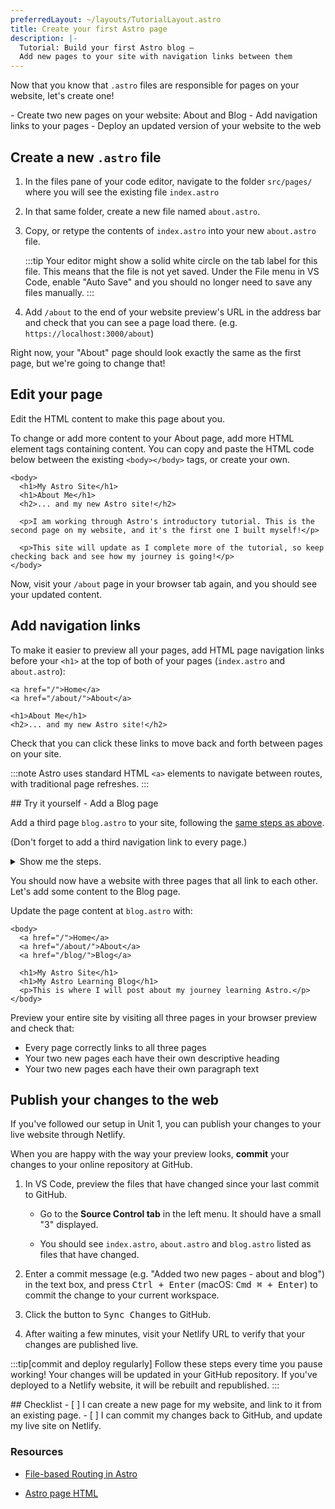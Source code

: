 ```yaml
---
preferredLayout: ~/layouts/TutorialLayout.astro
title: Create your first Astro page
description: |-
  Tutorial: Build your first Astro blog —
  Add new pages to your site with navigation links between them
---
```



Now that you know that `.astro` files are responsible for pages on your website, let's create one!

<PreCheck>
  - Create two new pages on your website: About and Blog
  - Add navigation links to your pages
  - Deploy an updated version of your website to the web
</PreCheck>

## Create a new `.astro` file

1. In the files pane of your code editor, navigate to the folder `src/pages/` where you will see the existing file `index.astro`

2. In that same folder, create a new file named `about.astro`.

3. Copy, or retype the contents of `index.astro` into your new `about.astro` file.

    :::tip
    Your editor might show a solid white circle on the tab label for this file. This means that the file is not yet saved. Under the File menu in VS Code, enable "Auto Save" and you should no longer need to save any files manually.
    :::

4. Add `/about` to the end of your website preview's URL in the address bar and check that you can see a page load there. (e.g. `https://localhost:3000/about`)

Right now, your "About" page should look exactly the same as the first page, but we're going to change that!

## Edit your page

Edit the HTML content to make this page about you.

To change or add more content to your About page, add more HTML element tags containing content. You can copy and paste the HTML code below between the existing `<body></body>` tags, or create your own.

```astro title="src/pages/about.astro" ins={3-8} del={2}
<body>
  <h1>My Astro Site</h1>
  <h1>About Me</h1>
  <h2>... and my new Astro site!</h2>

  <p>I am working through Astro's introductory tutorial. This is the second page on my website, and it's the first one I built myself!</p>

  <p>This site will update as I complete more of the tutorial, so keep checking back and see how my journey is going!</p>
</body>
```

Now, visit your `/about` page in your browser tab again, and you should see your updated content.

## Add navigation links

To make it easier to preview all your pages, add HTML page navigation links before your `<h1>` at the top of both of your pages (`index.astro` and `about.astro`):

```astro title="src/pages/about.astro" ins={1-2}
<a href="/">Home</a>
<a href="/about/">About</a>

<h1>About Me</h1>
<h2>... and my new Astro site!</h2>
```

Check that you can click these links to move back and forth between pages on your site.

:::note
Astro uses standard HTML `<a>` elements to navigate between routes, with traditional page refreshes.
:::

<Box icon="puzzle-piece">
## Try it yourself - Add a Blog page

Add a third page `blog.astro` to your site, following the [same steps as above](#create-a-new-astro-file).

(Don't forget to add a third navigation link to every page.)

<details>
<summary>Show me the steps.</summary>
1. Create a new file at `src/pages/blog.astro`.
2. Copy the entire contents of `index.astro` and paste them into `blog.astro`.
3. [Add a third navigation link](#add-navigation-links) to the top of every page:

```astro title="src/pages/index.astro" ins={4}
<body>
  <a href="/">Home</a>
  <a href="/about/">About</a>
  <a href="/blog/">Blog</a>

  <h1>My Astro Site</h1>
</body>
```
</details>
</Box>

You should now have a website with three pages that all link to each other. Let's add some content to the Blog page.

Update the page content at `blog.astro` with:
```astro astro title="src/pages/blog.astro" ins={7-8} del={6}
<body>
  <a href="/">Home</a>
  <a href="/about/">About</a>
  <a href="/blog/">Blog</a>

  <h1>My Astro Site</h1>
  <h1>My Astro Learning Blog</h1>
  <p>This is where I will post about my journey learning Astro.</p>
</body>
```

Preview your entire site by visiting all three pages in your browser preview and check that:
- Every page correctly links to all three pages
- Your two new pages each have their own descriptive heading 
- Your two new pages each have their own paragraph text

## Publish your changes to the web
If you've followed our setup in Unit 1, you can publish your changes to your live website through Netlify.

When you are happy with the way your preview looks, **commit** your changes to your online repository at GitHub. 

1. In VS Code, preview the files that have changed since your last commit to GitHub. 

    - Go to the **Source Control tab** in the left menu. It should have a small "3" displayed.

    - You should see `index.astro`, `about.astro` and `blog.astro` listed as files that have changed.

2. Enter a commit message (e.g. "Added two new pages - about and blog") in the text box, and press <kbd>Ctrl + Enter</kbd> (macOS: <kbd>Cmd ⌘ + Enter</kbd>) to commit the change to your current workspace.

3. Click the button to <kbd>Sync Changes</kbd> to GitHub.

4. After waiting a few minutes, visit your Netlify URL to verify that your changes are published live.

:::tip[commit and deploy regularly]
Follow these steps every time you pause working! Your changes will be updated in your GitHub repository. If you've deployed to a Netlify website, it will be rebuilt and republished.
:::



<Box icon="check-list">
## Checklist

<Checklist>
- [ ] I can create a new page for my website, and link to it from an existing page.
- [ ] I can commit my changes back to GitHub, and update my live site on Netlify.
</Checklist>
</Box>

### Resources

- [File-based Routing in Astro](/en/core-concepts/astro-pages/#file-based-routing)

- [Astro page HTML](/en/core-concepts/astro-pages/#astro-pages)
